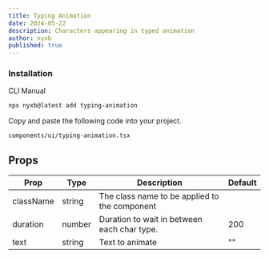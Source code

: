```yaml
---
title: Typing Animation
date: 2024-05-22
description: Characters appearing in typed animation
author: nyxb
published: true
---
```


<ComponentPreview name="typing-animation-demo" />


### Installation

<Tabs defaultValue="cli">

<TabsList>
  <TabsTrigger value="cli">CLI</TabsTrigger>
  <TabsTrigger value="manual">Manual</TabsTrigger>
</TabsList>
<TabsContent value="cli">

```bash
npx nyxb@latest add typing-animation
```

</TabsContent>

<TabsContent value="manual">

<Steps>

Copy and paste the following code into your project.

```text
components/ui/typing-animation.tsx
```

<ComponentSource name="typing-animation" />

</Steps>

</TabsContent>

</Tabs>

## Props

| Prop        | Type            | Description                                        | Default |
| ----------- | --------------- | -------------------------------------------------- | ------- |
| className   | string          | The class name to be applied to the component      |         |
| duration    | number          | Duration to wait in between each char type.        | 200    |
| text        | string          | Text to animate                                    | ""      |
